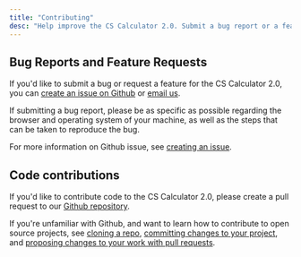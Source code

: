 ```yaml
---
title: "Contributing"
desc: "Help improve the CS Calculator 2.0. Submit a bug report or a feature request."
---
```


## Bug Reports and Feature Requests

If you'd like to submit a bug or request a feature for the CS Calculator 2.0, you can [create an issue on Github](https://github.com/Light-and-Health-Research-Center/CS-Calculator/issues/new) or [email us](mailto:victoria.lopez@mountsinai.org).

If submitting a bug report, please be as specific as possible regarding the browser and operating system of your machine, as well as the steps that can be taken to reproduce the bug.

For more information on Github issue, see [creating an issue](https://docs.github.com/en/issues/tracking-your-work-with-issues/creating-an-issue).

## Code contributions

If you'd like to contribute code to the CS Calculator 2.0, please create a pull request to our [Github repository](https://github.com/Light-and-Health-Research-Center/CS-Calculator).

If you're unfamiliar with Github, and want to learn how to contribute to open source projects, see [cloning a repo](https://docs.github.com/en/github/creating-cloning-and-archiving-repositories/cloning-a-repository-from-github/cloning-a-repository), [committing changes to your project](https://docs.github.com/en/github/committing-changes-to-your-project), and [proposing changes to your work with pull requests](https://docs.github.com/en/github/collaborating-with-pull-requests/proposing-changes-to-your-work-with-pull-requests).
